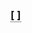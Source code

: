 <span style="font-weight:bold; font-size:120%; border-bottom:1px dotted;">[{{fullurl:{{FULLPAGENAMEE}}|action=edit&section=new}} {{{1|Start a new discussion!}}}]</span><noinclude>
{{documentation}}</noinclude>